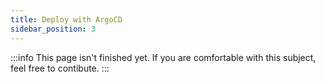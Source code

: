```yaml
---
title: Deploy with ArgoCD
sidebar_position: 3
---
```


:::info
This page isn't finished yet. If you are comfortable with this subject, feel free to contibute.
:::